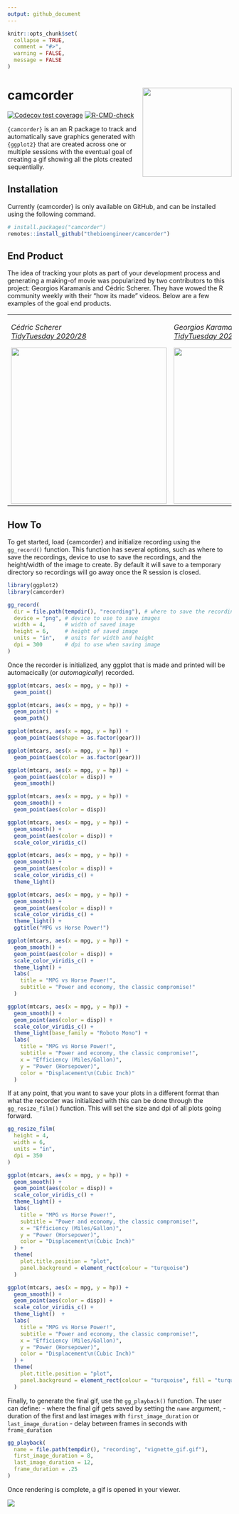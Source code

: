 ```yaml
---
output: github_document
---
```


<!-- README.md is generated from README.Rmd. Please edit that file -->

```r
knitr::opts_chunk$set(
  collapse = TRUE,
  comment = "#>",
  warning = FALSE,
  message = FALSE
)
```


# camcorder <img src='man/figures/logo.png' align="right" height="200" />

<!-- badges: start -->
[![Codecov test coverage](https://codecov.io/gh/thebioengineer/camcorder/branch/main/graph/badge.svg)](https://app.codecov.io/gh/thebioengineer/camcorder?branch=main)
[![R-CMD-check](https://github.com/thebioengineer/camcorder/actions/workflows/R-CMD-check.yaml/badge.svg)](https://github.com/thebioengineer/camcorder/actions/workflows/R-CMD-check.yaml)
<!-- badges: end -->

`{camcorder}` is an an R package to track and automatically save graphics generated with `{ggplot2}` that are created across one or multiple sessions with the eventual goal of creating a gif showing all the plots created sequentially.

## Installation

Currently {camcorder} is only available on GitHub, and can be installed using the following command.

```r

# install.packages("camcorder")
remotes::install_github("thebioengineer/camcorder")

```

## End Product

The idea of tracking your plots as part of your development process and generating a making-of movie was popularized by two contributors to this project: Georgios Karamanis and Cédric Scherer. They have wowed the R community weekly with their "how its made" videos. Below are a few examples of the goal end products.

<table>
<tr>
<td>
<p><i>Cédric Scherer<br><a href = 'https://twitter.com/cedscherer/status/1281653392859820032'>TidyTuesday 2020/28</a></i></p>
<img src = "man/figures/cscherer_coffee_ratings.gif" height = "350">
</td>
<td>
<p><i>Georgios Karamanis<br><a href = 'https://mobile.twitter.com/geokaramanis/status/1248147973206413312'>TidyTuesday 2020/15</a></i></p>
<img src = "man/figures/gkaramanis_tour_de_france.gif" height = "350">
</td>
</tr>
</table>


## How To

To get started, load {camcorder} and initialize recording using the `gg_record()` function.
This function has several options, such as where to save the recordings, device to use to save the recordings, and the height/width of the image to create. By default it will save to a temporary directory so recordings will go away once the R session is closed.

```r

library(ggplot2)
library(camcorder)

gg_record(
  dir = file.path(tempdir(), "recording"), # where to save the recording
  device = "png", # device to use to save images
  width = 4,      # width of saved image
  height = 6,     # height of saved image
  units = "in",   # units for width and height
  dpi = 300       # dpi to use when saving image
)

```

Once the recorder is initialized, any ggplot that is made and printed will be automacically (or *automagically*) recorded.

```r

ggplot(mtcars, aes(x = mpg, y = hp)) +
  geom_point()

ggplot(mtcars, aes(x = mpg, y = hp)) + 
  geom_point() +
  geom_path()

ggplot(mtcars, aes(x = mpg, y = hp)) + 
  geom_point(aes(shape = as.factor(gear)))

ggplot(mtcars, aes(x = mpg, y = hp)) + 
  geom_point(aes(color = as.factor(gear)))

ggplot(mtcars, aes(x = mpg, y = hp)) +
  geom_point(aes(color = disp)) +
  geom_smooth()

ggplot(mtcars, aes(x = mpg, y = hp)) +
  geom_smooth() +
  geom_point(aes(color = disp))

ggplot(mtcars, aes(x = mpg, y = hp)) + 
  geom_smooth() +
  geom_point(aes(color = disp)) +
  scale_color_viridis_c()

ggplot(mtcars, aes(x = mpg, y = hp)) + 
  geom_smooth() +
  geom_point(aes(color = disp)) +
  scale_color_viridis_c() +
  theme_light()

ggplot(mtcars, aes(x = mpg, y = hp)) + 
  geom_smooth() +
  geom_point(aes(color = disp)) +
  scale_color_viridis_c() +
  theme_light() +
  ggtitle("MPG vs Horse Power!")

ggplot(mtcars, aes(x = mpg, y = hp)) + 
  geom_smooth() +
  geom_point(aes(color = disp)) +
  scale_color_viridis_c() +
  theme_light() +
  labs(
    title = "MPG vs Horse Power!",
    subtitle = "Power and economy, the classic compromise!"
  )

ggplot(mtcars, aes(x = mpg, y = hp)) + 
  geom_smooth() +
  geom_point(aes(color = disp)) +
  scale_color_viridis_c() +
  theme_light(base_family = "Roboto Mono") +
  labs(
    title = "MPG vs Horse Power!",
    subtitle = "Power and economy, the classic compromise!", 
    x = "Efficiency (Miles/Gallon)",
    y = "Power (Horsepower)",
    color = "Displacement\n(Cubic Inch)"
  )

```

If at any point, that you want to save your plots in a different format than what the recorder was initialized with this can be done through the `gg_resize_film()` function. This will set the size and dpi of all plots going forward.

```r

gg_resize_film(
  height = 4,
  width = 6,
  units = "in",
  dpi = 350
)

```

```r

ggplot(mtcars, aes(x = mpg, y = hp)) + 
  geom_smooth() +
  geom_point(aes(color = disp)) +
  scale_color_viridis_c() +
  theme_light() +
  labs(
    title = "MPG vs Horse Power!",
    subtitle = "Power and economy, the classic compromise!", 
    x = "Efficiency (Miles/Gallon)",
    y = "Power (Horsepower)",
    color = "Displacement\n(Cubic Inch)"
  ) +
  theme(
    plot.title.position = "plot",
    panel.background = element_rect(colour = "turquoise")
  )

ggplot(mtcars, aes(x = mpg, y = hp)) + 
  geom_smooth() +
  geom_point(aes(color = disp)) +
  scale_color_viridis_c() +
  theme_light()  +
  labs(
    title = "MPG vs Horse Power!",
    subtitle = "Power and economy, the classic compromise!", 
    x = "Efficiency (Miles/Gallon)",
    y = "Power (Horsepower)",
    color = "Displacement\n(Cubic Inch)"
  ) +
  theme(
    plot.title.position = "plot",
    panel.background = element_rect(colour = "turquoise", fill = "turquoise")
  )

```

Finally, to generate the final gif, use the `gg_playback()` function.
The user can define:
  - where the final gif gets saved by setting the `name` argument,
  - duration of the first and last images with `first_image_duration` or `last_image_duration`
  - delay between frames in seconds with `frame_duration`


```r

gg_playback(
  name = file.path(tempdir(), "recording", "vignette_gif.gif"),
  first_image_duration = 8,
  last_image_duration = 12,
  frame_duration = .25
)

```

Once rendering is complete, a gif is opened in your viewer.

![](vignettes/vignette_gif.gif)
